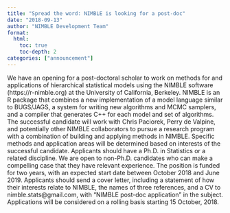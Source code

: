 ```yaml
---
title: "Spread the word: NIMBLE is looking for a post-doc"
date: "2018-09-13"
author: "NIMBLE Development Team"
format:
  html:
    toc: true
    toc-depth: 2
categories: ["announcement"]
---
```


We have an opening for a post-doctoral scholar to work on methods for and applications of hierarchical statistical models using the NIMBLE software (https://r-nimble.org) at the University of California, Berkeley. NIMBLE is an R package that combines a new implementation of a model language similar to BUGS/JAGS, a system for writing new algorithms and MCMC samplers, and a compiler that generates C++ for each model and set of algorithms. The successful candidate will work with Chris Paciorek, Perry de Valpine, and potentially other NIMBLE collaborators to pursue a research program with a combination of building and applying methods in NIMBLE. Specific methods and application areas will be determined based on interests of the successful candidate. Applicants should have a Ph.D. in Statistics or a related discipline. We are open to non-Ph.D. candidates who can make a compelling case that they have relevant experience. The position is funded for two years, with an expected start date between October 2018 and June 2019. Applicants should send a cover letter, including a statement of how their interests relate to NIMBLE, the names of three references, and a CV to nimble.stats@gmail.com, with “NIMBLE post-doc application” in the subject. Applications will be considered on a rolling basis starting 15 October, 2018.